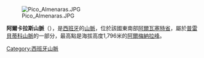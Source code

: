 [[Image:Pico_Almenaras.JPG|right]]

{{Coord|38|37|N|2|22|W|display=title}}

'''阿爾卡拉斯山脈'''（{{lang-es|Sierra de Alcaraz}}），是[[西班牙|西班牙]]的[[山脈|山脈]]，位於該國東南部[[阿爾瓦塞特省|阿爾瓦塞特省]]，屬於[[普雷貝蒂科山脈|普雷貝蒂科山脈]]的一部分，最高點是海拔高度1,796米的[[阿爾梅納拉峰|阿爾梅納拉峰]]。

{{Spain-geo-stub}}
[[Category:西班牙山脈|Category:西班牙山脈]]